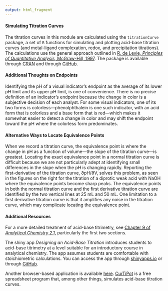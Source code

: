 ```yaml
---
output: html_fragment
---
```


<!-- text for wrapping up -->

#### Simulating Titration Curves

The titration curves in this module are calculated using the `titrationCurve` package, a set of `R` functions for simulating and plotting acid-base titration curves (and metal-ligand complexation, redox, and precipitation titrations). The calculations use the general approach outlined in [R. de Levie, *Principles of Quantitative Analysis*, McGraw-Hill, 1997](https://www.worldcat.org/title/principles-of-quantitative-chemical-analysis/oclc/300033136). The package is available through [CRAN](https://cran.r-project.org/web/packages/titrationCurves/index.html) and through [GitHub](https://github.com/dtharvey/titrationCurves).

#### Additional Thoughts on Endpoints

Identifying the pH of a visual indicator's endpoint as the average of its lower pH limit and its upper pH limit, is one of convenience. There is no precise definition of an indicator's endpoint because the change in color is a subjective decision of each analyst. For some visual indicators, one of its two forms is colorless---phenolphthalein is one such indicator, with an acid form that is colorless and a base form that is red---which makes it somewhat easier to detect a change in color and may shift the endpoint toward the pH where the colorless form predominates. 

#### Alternative Ways to Locate Equivalence Points

When we record a titration curve, the equivalence point is where the change in pH as a function of volume---the slope of the titration curve---is greatest. Locating the exact equivalence point in a normal titration curve is difficult because we are not particularly adept at identifying small differences in the slope when the pH is changing rapidly. Reporting the first-derivative of the titration curve, ∂pH/∂V, solves this problem, as seen in the figures on the right for the titration of a diprotic weak acid with NaOH where the equivalence points become sharp peaks. The equivalence points in both the normal titration curve and the first derivative titration curve are identified by the two vertical lines at 25 mL and 50 mL. One limitation to a first derivative titration curve is that it amplifies any noise in the titration curve, which may complicate locating the equivalence point. 

#### Additional Resources

For a more detailed treatment of acid-base titrimetry, see [Chapter 9 of *Analytical Chemistry 2.1*](https://chem.libretexts.org/Bookshelves/Analytical_Chemistry/Analytical_Chemistry_2.1_(Harvey)/09%3A_Titrimetric_Methods), particularly the first two sections.

The shiny app *Designing an Acid-Base Titration* introduces students to acid-base titrimetry at a level suitable for an introductory course in analytical chemistry. The app assumes students are comfortable with stoichiometric calculations. You can access the app through [shinyapps.io](https://www.google.com/url?q=https%3A%2F%2Fdthdpu.shinyapps.io%2FBeersLaw%2F&sa=D&sntz=1&usg=AOvVaw0CPeQJzyvft7D2mOHSaEWB) or through [GitHub](https://www.google.com/url?q=https%3A%2F%2Fgithub.com%2Fdtharvey%2FTitrationApp&sa=D&sntz=1&usg=AOvVaw0W6pGNyWlRQY7ePSHrieJu).

Another browser-based application is available [here](http://webapps.chem.uoa.gr/efs/applets/AppletTitration/Appl_Titration2.html). [CurTiPot](https://www.iq.usp.br/gutz/Curtipot_.html) is a free spreadsheet program that, among other things, simulates acid-base titration curves.
